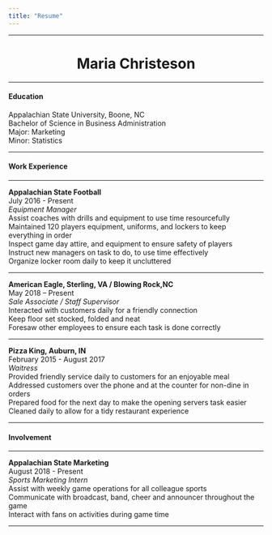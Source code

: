 ```yaml
---
title: "Resume"
---
```

<hr>



<h1 style="text-align:center;"> Maria Christeson </h1>
<hr> 


<h4 style="text-align:left;"> **Education** </h4>

Appalachian State University, Boone, NC <br>
Bachelor of Science in Business Administration <br>
Major: Marketing <br>
Minor: Statistics </p> 
<hr> 


<h4 style="text-align:left;"> **Work Experience** </h4> 
<hr> 


<p style="text-align:left;"> **Appalachian State Football** <br>
July 2016 - Present <br> 
*Equipment Manager* <br>
Assist coaches with drills and equipment to use time resourcefully <br>
Maintained 120 players equipment, uniforms, and lockers to keep everything in order <br>
Inspect game day attire, and equipment to ensure safety of players <br>
Instruct new managers on task to do, to use time effectively <br>
Organize locker room daily to keep it uncluttered </p> 
<hr>


<p style="text-align:left;"> **American Eagle, Sterling, VA / Blowing Rock,NC** <br>
May 2018 – Present <br>
*Sale Associate / Staff Supervisor* <br> 
Interacted with customers daily for a friendly connection <br> 
Keep floor set stocked, folded and neat <br> 
Foresaw other employees to ensure each task is done correctly </p> 
<hr>

<p style="text-align:left;"> **Pizza King, Auburn, IN** <br> 
February 2015 - August 2017 <br> 
*Waitress* <br>
Provided friendly service daily to customers for an enjoyable meal <br> 
Addressed customers over the phone and at the counter for non-dine in orders <br> 
Prepared food for the next day to make the opening servers task easier <br> 
Cleaned daily to allow for a tidy restaurant experience <br> </p> 
<hr>

<h4 style="text-align:left;"> **Involvement** </h4>
<hr> 


<p style="text-align:left;"> **Appalachian State Marketing** <br>
August 2018 - Present <br>
*Sports Marketing Intern* <br>
Assist with weekly game operations for all colleague sports <br>
Communicate with broadcast, band, cheer and announcer throughout the game <br> 
Interact with fans on activities during game time </p> 
<hr> 

